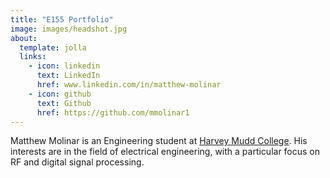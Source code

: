 ```yaml
---
title: "E155 Portfolio"
image: images/headshot.jpg
about:
  template: jolla
  links:
    - icon: linkedin
      text: LinkedIn
      href: www.linkedin.com/in/matthew-molinar
    - icon: github
      text: Github
      href: https://github.com/mmolinar1 
---
```


Matthew Molinar is an Engineering student at [Harvey Mudd College](https://hmc.edu).
His interests are in the field of electrical engineering, with a particular focus on RF and digital signal processing.

